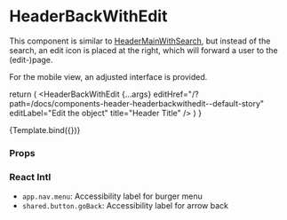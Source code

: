 
<Meta
  title="Components/Header/HeaderBackWithEdit"
  component={HeaderBackWithEdit}
/>

# HeaderBackWithEdit

This component is similar to [HeaderMainWithSearch](http://localhost:4000/?path=/docs/components-header-headermainwithsearch--default-story), but instead of the search, an edit icon is placed at the right, which will forward a user to the (edit-)page.

For the mobile view, an adjusted interface is provided.

  return (
    <MenuProvider>
      <HeaderBackWithEdit
        {...args}
        editHref="/?path=/docs/components-header-headerbackwithedit--default-story"
        editLabel="Edit the object"
        title="Header Title"
      />
    </MenuProvider>
  )
}

<Canvas>
  <Story name="Default">{Template.bind({})}</Story>
</Canvas>

### Props

<ArgsTable story="Default" />

### React Intl

- `app.nav.menu`: Accessibility label for burger menu
- `shared.button.goBack`: Accessibility label for arrow back
